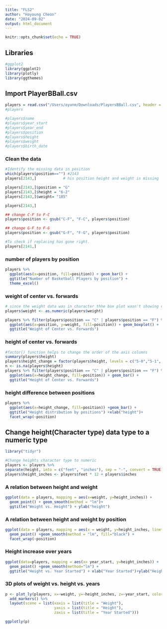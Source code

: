 ---
title: "FLS2"
author: "Hayoung Cheon"
date: "2024-09-02"
output: html_document
---

```{r setup, include=FALSE}
knitr::opts_chunk$set(echo = TRUE)
```

## Libraries
```{r}
#ggplot2
library(ggplot2)
library(plotly)
library(ggthemes)

```

## Import PlayerBBall.csv
```{r}
players = read.csv("/Users/oyunm/Downloads/PlayersBBall.csv", header = TRUE)
#players

#players$name
#players$year_start
#players$year_end
#players$position
#players$height
#players$weight
#players$birth_date

```
### Clean the data
```{r}
#Identify the missing data in position
which(players$position=="") #2143
players[2143,]            # his position height and weight is missing

players[2143,]$position = "G"
players[2143,]$height = "6-2"
players[2143,]$weight= "185"

players[2143,]

## change C-F to F-C
players$position <- gsub("C-F", "F-C", players$position)

## change G-F to F-G
players$position <- gsub("G-F", "F-G", players$position)

#To check if replacing has gone right.
players[2141,]
```
### number of players by position
```{r}
players %>%
  ggplot(aes(x=position, fill=position)) + geom_bar() +
  ggtitle("Number of Basketball Players by position") +
  theme_excel()

```


### weight of center vs. forwards
```{r}
# since the weight data was in character thhe box plot wasn't showing correctly. Changed the data into numeric.
players$weight <- as.numeric(players$weight)

players %>% filter(players$position == "C" | players$position == "F") %>%
  ggplot(aes(x=position, y=weight, fill=position)) + geom_boxplot() +
  ggtitle("Weight of Center vs. Forwards") 


```

### height of center vs. forwards
```{r}
#factor() function helps to change the order of the axis columns
summary(players$height)
players$height_change = factor(players$height, levels = c("5-0","5-1", "5-2", "5-3","5-4","5-5","5-6","5-7","5-8","5-9","5-10","5-11","5-12","6-0", "6-1", "6-2", "6-3", "6-4", "6-5", "6-6", "6-7", "6-8", "6-9", "6-10", "6-11", "6-12", "7-1", "7-2", "7-3", "7-4", "7-5", "7-6", "7-7"))
n <- is.na(players$height)
players %>% filter(players$position == "C" | players$position == "F") %>%
  ggplot(aes(x=height_change, fill=position)) + geom_bar() +
  ggtitle("Height of Center vs. Forwards")

```

### height difference between positions
```{r}
players %>%
  ggplot(aes(x=height_change, fill=position)) +geom_bar() + 
  ggtitle("Height distribution by positions") +xlab("height")+
  facet_wrap(~position)
```

## Change height(Character type) data type to a numeric type
```{r}
library("tidyr")

#Change heights character type to numeric
players <- players %>%
separate(height, into = c("feet", "inches"), sep = "-", convert = TRUE)
players$height_inches <- players$feet * 12 + players$inches
```

### A relation between height and weight
```{r}
ggplot(data = players, mapping = aes(x=weight, y=height_inches)) +
  geom_point() + geom_smooth(method = "lm")+
  ggtitle("Weight vs. Height") + ylab("height")

```

### A relation between height and weight by position
```{r}

ggplot(data = players, mapping = aes(x = weight, y=height_inches, linetype=position, color=position)) +
  geom_point() +geom_smooth(method = "lm", fill="black") +
  facet_wrap(~position)
```

### Height increase over years
```{r}
ggplot(data=players, mapping = aes(x= year_start, y=height_inches)) +
  geom_point() +geom_smooth(method="lm") +
  ggtitle("Height vs. Year Started") + xlab("Year Started")+ylab("Height")

```

### 3D plots of weight vs. height vs. years
```{r}
p <- plot_ly(players, x=~weight, y=~height_inches, z=~year_start, color = ~position) %>%
  add_markers() %>%
  layout(scene = list(xaxis = list(title = "Weight"),
                      yaxis = list(title = "Height"),
                      zaxis = list(title = "Year Started")))

ggplotly(p)
```